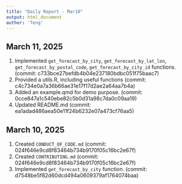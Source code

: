 ```yaml
---
title: "Daily Report - Mar10"
output: html_document
author: 'Teng'
---
```


## March 11, 2025
1. Implemented `get_forecast_by_city`, `get_forecast_by_lat_lon`, `get_forecast_by_postal_code`, `get_forecast_by_city_id` functions. (commit: c733bce27befdb4b04e237180bdbc051f75baac7)
2. Provided a utils.R, including useful functions (commit: c4c734e0a7a36b66ae31e17f17d2ae2a64aa7b4a)
3. Added an example.qmd for demo purpose. (commit: 0cce847a1c540ebe82c5b0d31a98c7da0c09aa19)
4. Updated README.md (commit: ea1adad486aea50e11f24b6232e07a473cf76aa5)

## March 10, 2025
1. Created `CONDUCT_OF_CODE.md` (commit: 024f646e9cd8f83464b734b9170f05c16bc2e67f)
2. Created `CONTRIBUTING.md` (commit: 024f646e9cd8f83464b734b9170f05c16bc2e67f)
3. Implemented `get_forecast_by_city` function. (commit: d7548be5f82d60dcd494a0609379af1764074baa)